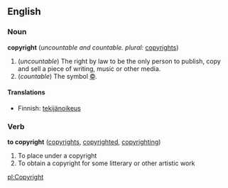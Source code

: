 ==English==
=== Noun ===
'''copyright''' (''uncountable and countable. plural:'' [[copyrights]])

# (''uncountable'') The right by law to be the only person to publish, copy and sell a piece of writing, music or other media.
# (''countable'') The symbol [[©]].

====Translations====
*Finnish: [[tekijänoikeus]]

=== Verb ===
'''to copyright''' ([[copyrights]], [[copyrighted]], [[copyrighting]])

# To place under a copyright
# To obtain a copyright for some litterary or other artistic work

[[pl:Copyright]]